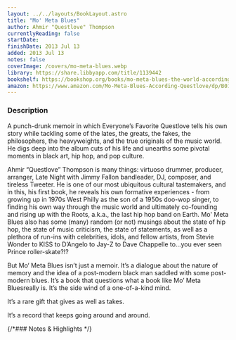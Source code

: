 ```yaml
---
layout: ../../layouts/BookLayout.astro
title: "Mo' Meta Blues"
author: Ahmir "Questlove" Thompson
currentlyReading: false
startDate: 
finishDate: 2013 Jul 13
added: 2013 Jul 13
notes: false
coverImage: /covers/mo-meta-blues.webp
library: https://share.libbyapp.com/title/1139442
bookshelf: https://bookshop.org/books/mo-meta-blues-the-world-according-to-questlove-9781455501373/9781455501373
amazon: https://www.amazon.com/Mo-Meta-Blues-According-Questlove/dp/B01LTHXJTG
---
```


<ReadingTime
  startDate  = {frontmatter.startDate}
  finishDate = {frontmatter.finishDate}
/>

### Description
A punch-drunk memoir in which Everyone’s Favorite Questlove tells his own story while tackling some of the lates, the greats, the fakes, the philosophers, the heavyweights, and the true originals of the music world. He digs deep into the album cuts of his life and unearths some pivotal moments in black art, hip hop, and pop culture.

Ahmir “Questlove” Thompson is many things: virtuoso drummer, producer, arranger, Late Night with Jimmy Fallon bandleader, DJ, composer, and tireless Tweeter. He is one of our most ubiquitous cultural tastemakers, and in this, his first book, he reveals his own formative experiences - from growing up in 1970s West Philly as the son of a 1950s doo-wop singer, to finding his own way through the music world and ultimately co-founding and rising up with the Roots, a.k.a., the last hip hop band on Earth. Mo' Meta Blues also has some (many) random (or not) musings about the state of hip hop, the state of music criticism, the state of statements, as well as a plethora of run-ins with celebrities, idols, and fellow artists, from Stevie Wonder to KISS to D’Angelo to Jay-Z to Dave Chappelle to...you ever seen Prince roller-skate?!?

But Mo‘ Meta Blues isn’t just a memoir. It’s a dialogue about the nature of memory and the idea of a post-modern black man saddled with some post-modern blues. It’s a book that questions what a book like Mo’ Meta Bluesreally is. It’s the side wind of a one-of-a-kind mind.

It’s a rare gift that gives as well as takes.

It’s a record that keeps going around and around.


{/*### Notes & Highlights */}

<BuyBook
  library   = {frontmatter.library}
  bookshelf = {frontmatter.bookshelf}
  amazon    = {frontmatter.amazon}
/>
